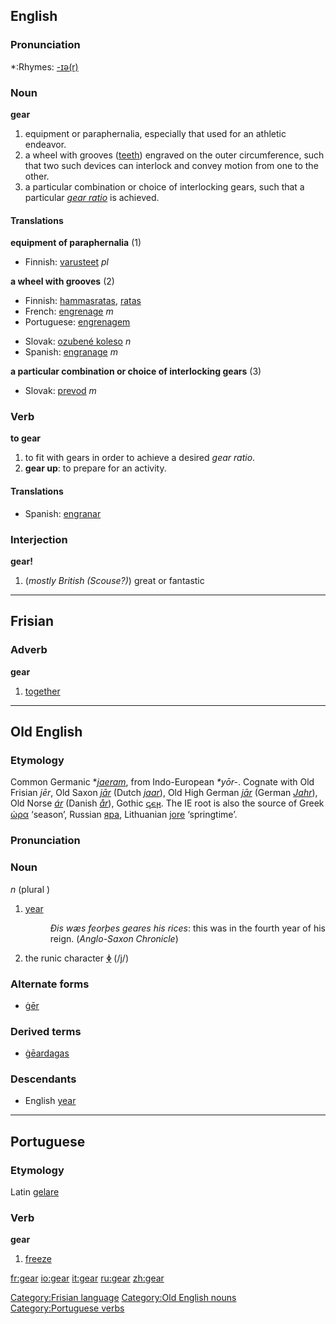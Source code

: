 ==English==

===Pronunciation===
*:Rhymes: [[Rhymes:English:-ɪə(r)|-ɪə(r)]]

===Noun===
'''gear'''
# equipment or paraphernalia, especially that used for an athletic endeavor.
# a wheel with grooves ([[tooth|teeth]]) engraved on the outer circumference, such that two such devices can interlock and convey motion from one to the other.
# a particular combination or choice of interlocking gears, such that a particular ''[[gear ratio]]'' is achieved.

====Translations====
'''equipment of paraphernalia''' (1)
*Finnish: [[varusteet]] ''pl''

'''a wheel with grooves''' (2)
{{top}}
*Finnish: [[hammasratas]], [[ratas]]
*French: [[engrenage]] ''m''
*Portuguese: [[engrenagem]]
{{mid}}
*Slovak: [[ozubené koleso]] ''n''
*Spanish: [[engranage]] ''m''
{{bottom}}

'''a particular combination or choice of interlocking gears''' (3)
{{top}}
{{mid}}
*Slovak: [[prevod]] ''m''
{{bottom}}

===Verb===
'''to gear'''
# to fit with gears in order to achieve a desired ''gear ratio''.
# '''gear up''': to prepare for an activity.

====Translations====
{{top}}
*Spanish: [[engranar]]
{{mid}}
{{bottom}}

===Interjection===
'''gear!'''
#(''mostly British (Scouse?)'') great or fantastic 

----

==Frisian==
===Adverb===
'''gear'''

#[[together]]

[[Category:Frisian language]]

----

==Old English==
===Etymology===
Common Germanic *''[[jaeram]]'', from Indo-European ''*yōr-''.  Cognate with Old Frisian ''jēr'', Old Saxon ''[[jār]]'' (Dutch ''[[jaar]]''), Old High German ''[[jār]]'' (German ''[[Jahr]]''), Old Norse ''[[ár]]'' (Danish ''[[år]]''), Gothic [[𐌾𐌴𐍂]].  The IE root is also the source of Greek [[ὡρα]] ‘season’, Russian [[яра]], Lithuanian [[jore]] ‘springtime’.

===Pronunciation===
{{IPA|/jæ:ar/}}

===Noun===
{{Unicode|'''ġēar'''}} ''n'' (plural {{Unicode|'''ġēar'''}})
# [[year]]
#:''Ðis wæs feorþes geares his rices'': this was in the fourth year of his reign.  (''Anglo-Saxon Chronicle'')
# the runic character '''[[ᛄ]]''' (/j/)

===Alternate forms===
* [[ger#Old English|ġēr]]

===Derived terms===
*[[geardagas|ġēardagas]]

===Descendants===
*English [[year]]

[[Category:Old English nouns]]


----

==Portuguese==
===Etymology===
Latin [[gelare]]
===Verb===
'''gear'''

# [[freeze]]

[[Category:Portuguese verbs]]

[[fr:gear]]
[[io:gear]]
[[it:gear]]
[[ru:gear]]
[[zh:gear]]